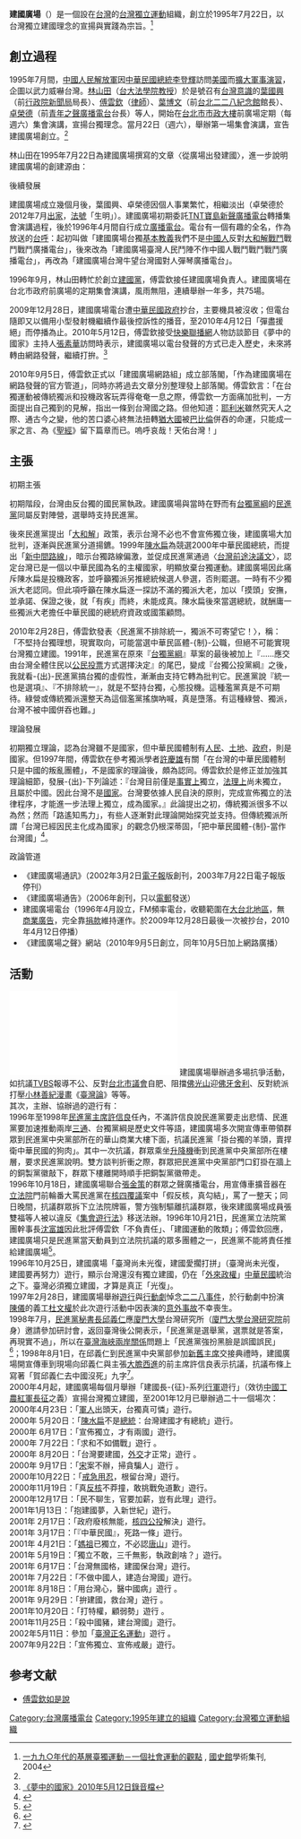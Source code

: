 {{Refimprove|time=2015-08-20}}
'''建國廣場'''（{{lang-en|'''Taiwan State-Creating Forum, TSCF'''}}）是一個設在[[台灣|台灣]]的[[台灣獨立運動|台灣獨立運動]]組織，創立於1995年7月22日，以台灣獨立建國理念的宣揚與實踐為宗旨。<ref name="TaiwanIndependence">[http://www.drnh.gov.tw/ImagesPost/e3bc66dd-0cd2-49a1-a1f6-4129f4ccfd3f/db0cc1c7-5c47-4770-9463-8acf964c5f0e_ALLFILES.pdf 一九九○年代的基層臺獨運動－一個社會運動的觀點] {{webarchive|url=https://web.archive.org/web/20140201190321/http://www.drnh.gov.tw/ImagesPost/e3bc66dd-0cd2-49a1-a1f6-4129f4ccfd3f/db0cc1c7-5c47-4770-9463-8acf964c5f0e_ALLFILES.pdf |date=2014-02-01 }}, [[國史館|國史館]]學術集刊, 2004</ref>

==創立過程== 
1995年7月間，[[中國人民解放軍|中國人民解放軍]]因[[中華民國總統|中華民國總統]][[李登輝|李登輝]]訪問[[美國|美國]]而[[台灣海峽飛彈危機|擴大軍事演習]]，企圖以武力威嚇台灣。[[林山田|林山田]]（[[台大法學院|台大法學院]][[教授|教授]]）於是號召有[[台灣意識|台灣意識]]的[[葉國興|葉國興]]（前[[行政院新聞局|行政院新聞局]]局長）、[[傅雲欽|傅雲欽]]（[[律師|律師]]）、[[葉博文|葉博文]]（前[[台北二二八紀念館|台北二二八紀念館]]館長）、[[卓榮德|卓榮德]]（前[[青年之聲廣播電台|青年之聲廣播電台]]台長）等人，開始在[[台北市市政大樓|台北市市政大樓]]前廣場定期（每週六）集會演講，宣揚台獨理念。當月22日（週六），舉辦第一場集會演講，宣告建國廣場創立。<ref name="TaiwanIndependence"/>

{{fact|林山田曾對傅雲欽說，這是仿效[[柏林大學|柏林大學]]第一屆校長[[費希特|費希特]]於1807年至1808年間在被[[法國|法國]][[拿破崙一世|拿破崙一世]]政權佔領的[[柏林|柏林]]發表的《對德意志民族的演講》（''Addresses to the German Nation''）。至於建國廣場創立的目的，林山田說：
{{quote|是要喚起臺灣人的臺灣意識、建國意志，促成臺灣的獨立建國。}}|time=2015-08-20}}

林山田在1995年7月22日為建國廣場撰寫的文章〈從廣場出發建國〉，進一步說明建國廣場的創建源由：
{{quote|
為了展現人民的力量，應該改變迄今的運動形式：將動態的街頭遊行改為靜態的廣場聚集。為了免卻每次動員的辛苦，不必再為發動一次遊行而勞民傷財，有必要在台灣各地找出無數個適當的廣場，舉行定點定時的群眾聚會。我們不要再跟統治者抗爭或請願，我們只想喚起廣大人民的覺醒。我們要以聚集的人數，和平地向統治者展現人民的力量。<br />
今後，每逢周末晚上八點，風雨無阻，台北市府前的建國廣場就等著大家的到來。開頭的半個鐘頭，大家彼此交談結識；八點半開始建國節目，至午夜收場。為了買些花、木，美化或綠化台灣家庭，大家會到[[台北市建國假日花市|建國花市]]；為了保衛台灣的家園，參與台灣的建國，那就到建國廣場！我們會計畫生動的節目，吸引有志於建國大業的人，到場參與，彼此結識，打氣鼓勵，培育台灣意識，建立台灣社會共識，而能共同為建國奉獻心力。<ref>林山田，〈從廣場出發建國〉，1995年7月22日撰，發表於《[[自立晚報|自立晚報]]》1995年8月19日第9版。</ref>}}

; 後續發展
{{Refimprovesect|date=2015年8月20日}}
建國廣場成立幾個月後，葉國興、卓榮德因個人事業繁忙，相繼淡出（卓榮德於2012年7月[[出家|出家]]，[[法號|法號]]「生明」）。建國廣場初期委託[[TNT寶島新聲廣播電台|TNT寶島新聲廣播電台]]轉播集會演講過程，後於1996年4月間自行成立[[廣播電台|廣播電台]]。電台有一個有趣的全名，作為放送的[[台呼|台呼]]：起初叫做「建國廣場台獨[[基本教義|基本教義]]我們不是[[中國人|中國人]]反對[[大和解|大和解]][[戰鬥|戰鬥]]戰鬥戰鬥廣播電台」，後來改為「建國廣場臺灣人民鬥陣不作中國人戰鬥戰鬥戰鬥廣播電台」，再改為「建國廣場台灣牛望台灣國對人彈琴廣播電台」。

1996年9月，林山田轉忙於創立[[建國黨|建國黨]]，傅雲欽接任建國廣場負責人。建國廣場在台北市政府前廣場的定期集會演講，風雨無阻，連續舉辦一年多，共75場。

2009年12月28日，建國廣場電台遭[[中華民國政府|中華民國政府]]抄台，主要機具被沒收；但電台隨即又以備用小型發射機繼續作最後控訴性的播音，至2010年4月12日「彈盡援絕」而停播為止。2010年5月12日，傅雲欽接受[[快樂聯播網|快樂聯播網]]人物訪談節目《夢中的國家》主持人[[張素華|張素華]]訪問時表示，建國廣場以電台發聲的方式已走入歷史，未來將轉由網路發聲，繼續打拚。<ref>[http://blip.tv/file/get/Taiwanradious-2010512DreamNationPart1722.mp3 《夢中的國家》2010年5月12日錄音檔]{{dead link|date=2018年2月 |bot=InternetArchiveBot |fix-attempted=yes }}</ref>

2010年9月5日，傅雲欽正式以「建國廣場網路組」成立部落閣，「作為建國廣場在網路發聲的官方管道」，同時亦將過去文章分別整理發上部落閣。傅雲欽言：「在台獨運動被傳統獨派和投機政客玩弄得奄奄一息之際，傅雲欽一方面痛加批判，一方面提出自己獨到的見解，指出一條到台灣國之路。但他知道：[[耶利米|耶利米]]雖然究天人之際、通古今之變，他的苦口婆心終無法扭轉[[猶大國|猶大國]]被[[巴比倫|巴比倫]]併吞的命運，只能成一家之言、為《[[聖經|聖經]]》留下篇章而已。嗚呼哀哉！天佑台灣！」

==主張==
{{Unreferencedsect|date=2015年8月20日}}
; 初期主張
初期階段，台灣由反台獨的國民黨執政。建國廣場與當時在野而有[[台獨黨綱|台獨黨綱]]的[[民進黨|民進黨]]同屬反對陣營，選舉時支持民進黨。

後來民進黨提出「[[大和解|大和解]]」政策，表示台灣不必也不會宣佈獨立後，建國廣場大加批判，逐漸與民進黨分道揚鑣。1999年[[陳水扁|陳水扁]]為競選2000年中華民國總統，而提出「[[新中間路線|新中間路線]]」，暗示台獨路線偏激，並促成民進黨通過〈[[台灣前途決議文|台灣前途決議文]]〉，認定台灣已是一個以中華民國為名的主權國家，明顯放棄台獨運動。建國廣場因此痛斥陳水扁是投機政客，並呼籲獨派另推總統候選人參選，否則罷選。一時有不少獨派大老認同。但此項呼籲在陳水扁逐一探訪不滿的獨派大老，加以「摸頭」安撫，並承諾、保證之後，就「有疾」而終，未能成真。陳水扁後來當選總統，就酬庸一些獨派大老擔任中華民國的總統府資政或國策顧問。

2010年2月28日，傅雲欽發表〈民進黨不排除統一，獨派不可寄望它！〉，稱：「不堅持台獨理想，現實取向，可能當選中華民區體-{制}-公職，但絕不可能實現台灣獨立建國。1991年，民進黨在原來『[[台獨黨綱|台獨黨綱]]』草案的最後被加上『……應交由台灣全體住民以[[公民投票|公民投票]]方式選擇決定』的尾巴，變成『台獨公投黨綱』之後，我就看-{出}-民進黨搞台獨的虛假性，漸漸由支持它轉為批判它。民進黨說『統一也是選項』、『不排除統一』，就是不堅持台獨，心態投機。這種濫黨真是不可期待。綠營或傳統獨派還整天為這個濫黨搖旗吶喊，真是墮落。有這種綠營、獨派，台灣不被中國併吞也難。」

; 理論發展
初期獨立理論，認為台灣雖不是國家，但中華民國體制有[[人民|人民]]、[[土地|土地]]、[[政府|政府]]，則是國家。但1997年間，傅雲欽在參考獨派學者[[許慶雄|許慶雄]]有關「在台灣的中華民國體制只是中國的叛亂團體」，不是國家的理論後，頗為認同。傅雲欽於是修正並加強其理論細節，發展-{出}-下列論述：『台灣目前僅是[[De_facto|事實上]]獨立，[[de_jure|法理上]]尚未獨立，且屬於中國。因此台灣不是[[國家|國家]]。台灣要依據人民自決的原則，完成宣佈獨立的法律程序，才能進一步法理上獨立，成為國家。』此論提出之初，傳統獨派很多不以為然；然而「路遙知馬力」，有些人逐漸對此理論開始探究並支持。但傳統獨派所謂「台灣已經因民主化成為國家」的觀念仍根深蒂固，「把中華民國體-{制}-當作台灣國」<ref>{{Cite web|url=http://www.southnews.com.tw/polit/specil/Taiwan_Yes/00/00099.htm|author=傅雲欽|language=zh-tw|title=美國無情傷害台灣嗎？|publisher=南方快報|date=2007-09-09|accessdate=2015-11-18|archive-date=2010-12-18|archive-url=https://web.archive.org/web/20101218041428/http://southnews.com.tw/polit/specil/Taiwan_Yes/00/00099.htm|dead-url=no}}</ref>。

; 政論管道
*《建國廣場通訊》（2002年3月2日[[電子報|電子報]]版創刊，2003年7月22日電子報版停刊）
*《建國廣場通告》（2006年創刊，只以[[電郵|電郵]]發送）
*建國廣場電台（1996年4月設立，FM頻率電台，收聽範圍在[[大台北地區|大台北地區]]，無[[商業|商業]][[廣告|廣告]]，完全靠[[捐款|捐款]]維持運作。於2009年12月28日最後一次被抄台，2010年4月12日停播）
*《建國廣場之聲》網站（2010年9月5日創立，同年10月5日加上網路廣播）

==活動==
{{Refimprovesect|date=2015年8月20日}}
[[File:立法院公報第85卷第51期_P51-52.pdf|thumb]]
建國廣場舉辦過多場抗爭活動，如抗議[[TVBS|TVBS]]報導不公、反對[[台北市議會|台北市議會]]自肥、阻擋[[佛光山|佛光山]]迎[[佛牙舍利|佛牙舍利]]、反對統派打壓[[小林善紀|小林善紀]][[漫畫|漫畫]]《[[台灣論|臺灣論]]》等等。<br />
其次，主辦、協辦過的遊行有：<br />
1996年至1998年[[民進黨主席|民進黨主席]][[許信良|許信良]]任內，不滿許信良說民進黨要走出悲情、民進黨要加速推動兩岸[[三通|三通]]、台獨黨綱是歷史文件等語，建國廣場多次開宣傳車帶領群眾到民進黨中央黨部所在的華山商業大樓下面，抗議民進黨「掛台獨的羊頭，賣捍衛中華民國的狗肉」。其中一次抗議，群眾乘坐[[升降機|升降機]]衝到民進黨中央黨部所在樓層，要求民進黨說明。雙方談判折衝之際，群眾把民進黨中央黨部門口釘掛在牆上的銅製黨徽敲下，群眾下樓離開時順手把銅製黨徽帶走。<br />
1996年10月18日，建國廣場聯合[[張金策|張金策]]的群眾之聲廣播電台，用宣傳車擴音器在[[立法院|立法院]]門前輪番大罵民進黨在[[核四|核四]][[覆議|覆議]]案中「假反核，真勾結」，罵了一整天；同日晚間，抗議群眾拆下立法院牌匾，警方強制驅離抗議群眾，後來建國廣場成員張雙福等人被以違反《[[集會遊行法|集會遊行法]]》移送法辦。1996年10月21日，民進黨立法院黨團幹事長[[沈富雄|沈富雄]]因此批評傅雲欽「不負責任」、「建國運動的敗類」；傅雲欽回應，建國廣場只是民進黨當天動員到立法院抗議的眾多團體之一，民進黨不能將責任推給建國廣場<ref>{{Cite web|url=|author=陳素玲|language=zh-tw|title=民進黨與反核四 邱義仁：須檢討議會與群眾路線主從　沈富雄批評傅雲欽在覆議案投票日作為 傅稱未約束群眾不能怪罪建國廣場|publisher=聯合報|date=1996-10-22|accessdate=2016-04-05|pages=4|quote=上周的反核運動造成外界對民進黨與社會運動關係的質疑，民進黨昨天舉行記者會公開說明。……民進黨立院黨團幹事長沈富雄有備而來，不但以書面聲明詳細回應各界對十七日朝野協商同意十八日投票的批判；也點名批評當天在場外演講的建國廣場幹部傅雲欽「不負責任」、是「建國運動的敗類」，對其汙衊民進黨表示憤怒與抗議。……傅雲欽昨天表示……建國廣場是收到民進黨動員令才到場，而且在上週五當天把動員來的群眾帶到立院對面，並要求民進黨立委撤出立法院、不要在場背書，因此主要目的在反民進黨，更沒打算衝立法院；他說，他們在立法院投完票後就撤走了，後來發生的事情是在民進黨集結的區域。傅雲欽表示，民進黨既發動員令，就有約束現場群眾的責任；不能因為建國廣場沒有歌功頌德、為民進黨背書，就把所有責任怪罪建國廣場。}}</ref>。<br />
1996年10月25日，建國廣場「臺灣尚未光復，建國愛擱打拼」（臺灣尚未光復，建國要再努力）遊行，顯示台灣還沒有獨立建國，仍在「[[外來政權|外來政權]]」[[中華民國|中華民國]]統治之下。臺灣必須獨立建國，才算是真正「光復」。<br />
1997年2月28日，建國廣場舉辦[[遊行|遊行]]與[[行動劇|行動劇]]悼念[[二二八事件|二二八事件]]，於行動劇中扮演[[陳儀|陳儀]]的義工[[杜文權|杜文權]]於此次遊行活動中因表演的[[意外事故|意外事故]]不幸喪生。<br />
1998年7月，[[民進黨秘書長|民進黨秘書長]][[邱義仁|邱義仁]]應[[廈門大學|廈門大學]]台灣研究所（[[廈門大學台灣研究院|廈門大學台灣研究院]]前身）邀請參加研討會，返回臺灣後公開表示，「民進黨是選舉黨，選票就是答案，再現實不過」，所以在[[臺灣海峽兩岸關係|臺灣海峽兩岸關係]]問題上「民進黨強扮黑臉是誤國誤民」<ref>{{cite news|language=zh-tw|author=苏永通、徐臻、祝莹莹|title=民进党“登陆”潮起潮落二十载|url=http://www.infzm.com/content/29881|publisher=[[南方周末|南方周末]]|date=2009-06-11|accessdate=2016-07-02|pages=|deadurl=yes|archiveurl=https://web.archive.org/web/20160812234900/http://www.infzm.com/content/29881|archivedate=2016-08-12}}</ref>；1998年8月1日，在邱義仁到民進黨中央黨部參加[[民主進步黨主席|新舊主席]]交接典禮時，建國廣場開宣傳車到現場向邱義仁與主張[[大膽西進|大膽西進]]的前主席許信良表示抗議，抗議布條上寫著「賀邱義仁去中國沒死」九字<ref>{{Cite web|url=http://www.southnews.com.tw/polit/specil/polit_DDP/00/0086.htm|author=傅雲欽|language=zh-tw|title=民進黨新潮流的癌細胞本質|publisher=南方快報|date=2007-05-16|accessdate=2014-12-04|archive-date=2015-09-24|archive-url=https://web.archive.org/web/20150924104138/http://www.southnews.com.tw/polit/specil/polit_DDP/00/0086.htm|dead-url=no}}</ref>。<br />
2000年4月起，建國廣場每個月舉辦「建國長-{征}-系列[[行軍|行軍]]遊行」（效彷[[中國工農紅軍|中國工農紅軍]][[長征|長征]]之義）宣揚台灣獨立建國，至2001年12月已舉辦過二十一個場次：<br />
2000年4月23日：「[[軍人|軍人]]出頭天，台獨真可憐」遊行。<br />
2000年 5月20日：「[[陳水扁|陳水扁]]不是[[總統|總統]]：台灣建國才有總統」遊行。<br />
2000年 6月17日：「宣佈獨立，才有兩國」遊行。<br />
2000年 7月22日：「求和不如備戰」遊行 。<br />
2000年 8月20日：「台灣要建國，[[外交|外交]]才正常」遊行 。<br />
2000年 9月17日：「[[宋楚瑜|宋]]案不辦，掃貪騙人」遊行 。<br />
2000年10月22日：「[[戒急用忍|戒急用忍]]，根留台灣」遊行。<br />
2000年11月19日：「真[[反核|反核]]不莽撞，敢挑戰免道歉」遊行。<br />
2000年12月17日：「民不聊生，官要加薪，豈有此理」遊行。<br />
2001年1月13日：「抱建國夢，入新世紀」遊行。<br />
2001年 2月17日：「政府廢核無能，[[核四公投|核四公投]]解決」遊行。<br />
2001年 3月17日：「『中華民國』，死路一條」遊行。<br />
2001年 4月21日：「[[媽祖|媽祖]]已獨立，不必認[[唐山|唐山]]」遊行。<br />
2001年 5月19日：「獨立不敢，三千無影，執政創啥？」遊行。<br />
2001年 6月17日：「台灣無國格，建國保台灣」遊行。<br />
2001年 7月22日：「不做中國人，建造台灣國」遊行。<br />
2001年 8月18日：「用台灣心，醫中國病」遊行 。<br />
2001年 9月29日：「拚建國，救台灣」遊行 。<br />
2001年10月20日：「打特權，顧弱勢」遊行 。<br />
2001年11月25日：「殺中國豬，建台灣國」遊行。<br />
2002年5月11日：參加「[[臺灣正名運動|臺灣正名運動]]」遊行 。<br />
2007年9月22日：「宣佈獨立、宣佈戒嚴」遊行。

==参考文献==
<div class="references-small">
<references />
* [http://taiwangok.blogspot.com/ 傅雲欽如是說] {{Wayback|url=http://taiwangok.blogspot.com/ |date=20200708015227 }}
</div>

{{台湾海峡两岸主题}}
[[Category:台灣廣播電台|Category:台灣廣播電台]]
[[Category:1995年建立的組織|Category:1995年建立的組織]]
[[Category:台灣獨立運動組織|Category:台灣獨立運動組織]]